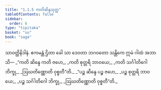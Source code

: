 ```yaml
---
title: "1.1.5 ကတိဆိန္ဒသုတ္တ"
tableOfContents: false
sidebar:
  order: 6
type: "tipitaka"
basket: "su"
book: "saga"
---
```



<DynamicBreadcrumb />

<Division number="5" book="saga">

<Paragraph number="16" book="saga">
သာဝတ္ထိနိဒါနံ. ဧကမန္တံ ဌိတာ ခေါ သာ ဒေဝတာ ဘဂဝတော သန္တိကေ ဣမံ ဂါထံ အဘာသိ—
</Paragraph>

<Paragraph number="17" type="verses" book="saga">
_“ကတိ ဆိန္ဒေ ကတိ ဇဟေ,_  
_ကတိ စုတ္တရိ ဘာဝယေ;_  
_ကတိ သင်္ဂါတိဂေါ ဘိက္ခု,_  
_ဩဃတိဏ္ဏောတိ ဝုစ္စတီ”တိ._  

</Paragraph>

<Paragraph number="18" type="verses" book="saga">
_“ပဉ္စ ဆိန္ဒေ ပဉ္စ ဇဟေ,_  
_ပဉ္စ စုတ္တရိ ဘာဝယေ;_  
_ပဉ္စ သင်္ဂါတိဂေါ ဘိက္ခု,_  
_ဩဃတိဏ္ဏောတိ ဝုစ္စတီ”တိ._
</Paragraph>
</Division>